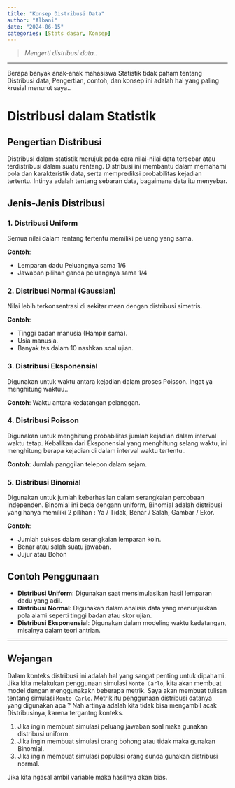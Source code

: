 ```yaml
---
title: "Konsep Distribusi Data"
author: "Albani"
date: "2024-06-15"
categories: [Stats dasar, Konsep]
---
```

> *Mengerti distribusi data..*

-------

Berapa banyak anak-anak mahasiswa Statistik tidak paham tentang Distribusi data, Pengertian, contoh, dan konsep ini adalah hal yang paling krusial menurut saya..

# Distribusi dalam Statistik

## Pengertian Distribusi
Distribusi dalam statistik merujuk pada cara nilai-nilai data tersebar atau terdistribusi dalam suatu rentang. Distribusi ini membantu dalam memahami pola dan karakteristik data, serta memprediksi probabilitas kejadian tertentu. Intinya adalah tentang sebaran data, bagaimana data itu menyebar.

## Jenis-Jenis Distribusi

### 1. Distribusi Uniform
Semua nilai dalam rentang tertentu memiliki peluang yang sama.

**Contoh**: 

- Lemparan dadu Peluangnya sama 1/6
- Jawaban pilihan ganda peluangnya sama 1/4

### 2. Distribusi Normal (Gaussian)
Nilai lebih terkonsentrasi di sekitar mean dengan distribusi simetris.

**Contoh**: 

- Tinggi badan manusia (Hampir sama).
- Usia manusia.
- Banyak tes dalam 10 nashkan soal ujian.

### 3. Distribusi Eksponensial
Digunakan untuk waktu antara kejadian dalam proses Poisson. Ingat ya menghitung waktuu..

**Contoh**: Waktu antara kedatangan pelanggan.

### 4. Distribusi Poisson
Digunakan untuk menghitung probabilitas jumlah kejadian dalam interval waktu tetap. Kebalikan dari Eksponensial yang menghitung selang waktu, ini menghitung berapa kejadian di dalam interval waktu tertentu..

**Contoh**: Jumlah panggilan telepon dalam sejam.

### 5. Distribusi Binomial
Digunakan untuk jumlah keberhasilan dalam serangkaian percobaan independen. Binomial ini beda dengann uniform, Binomial adalah distribusi yang hanya memiliki 2 pilihan : Ya / Tidak, Benar / Salah, Gambar / Ekor.

**Contoh**: 

- Jumlah sukses dalam serangkaian lemparan koin.
- Benar atau salah suatu jawaban.
- Jujur atau Bohon

## Contoh Penggunaan
- **Distribusi Uniform**: Digunakan saat mensimulasikan hasil lemparan dadu yang adil.
- **Distribusi Normal**: Digunakan dalam analisis data yang menunjukkan pola alami seperti tinggi badan atau skor ujian.
- **Distribusi Eksponensial**: Digunakan dalam modeling waktu kedatangan, misalnya dalam teori antrian.

---

## Wejangan

Dalam konteks distribusi ini adalah hal yang sangat penting untuk dipahami. Jika kita melakukan penggunaan simulasi `Monte Carlo`, kita akan membuat model dengan menggunakakn beberapa metrik. Saya akan membuat tulisan tentang simulasi `Monte Carlo`. Metrik itu penggunaan distribusi datanya yang digunakan apa ? Nah artinya adalah kita tidak bisa mengambil acak Distribusinya, karena tergantng konteks.

1. Jika ingin membuat simulasi peluang jawaban soal maka gunakan distribusi uniform.
2. Jika ingin membuat simulasi orang bohong atau tidak maka gunakan Binomial.
3. Jika ingin membuat simulasi populasi orang sunda gunakan distribusi normal.

Jika kita ngasal ambil variable maka hasilnya akan bias.
